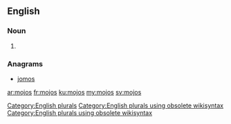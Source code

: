 ==English==

===Noun===
{{head|en}}

# {{plural of|mojo}}

===Anagrams===
* [[jomos#English|jomos]]

[[Category:English plurals]][[Category:English plurals using obsolete wikisyntax]][[Category:English plurals using obsolete wikisyntax]]

[[ar:mojos]]
[[fr:mojos]]
[[ku:mojos]]
[[my:mojos]]
[[sv:mojos]]